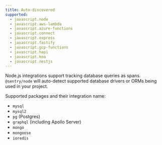 ```yaml
---
title: Auto-discovered
supported:
  - javascript.node
  - javascript.aws-lambda
  - javascript.azure-functions
  - javascript.connect
  - javascript.express
  - javascript.fastify
  - javascript.gcp-functions
  - javascript.hapi
  - javascript.koa
  - javascript.nestjs
---
```


Node.js integrations support tracking database queries as spans. `@sentry/node`
will auto-detect supported database drivers or ORMs being used in your project.

<SignInNote />

Supported packages and their integration name:

- `mysql`
- `mysql2`
- `pg` (Postgres)
- `graphql` (including Apollo Server)
- `mongo`
- `mongoose`
- `ioredis`
